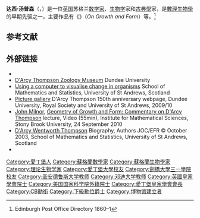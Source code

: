 {{Infobox scientist
| name             = D'Arcy Wentworth Thompson
| image            = <!-- 檔案不存在 D'Arcy_Wentworth_Thompson_1860-1948.jpeg ，可從英文維基百科取得 -->
| caption          = <!--cd say 'With a museum specimen' (no point repeating his name)-->
| birth_date       = {{birth date|1860|05|02|df=y}}
| birth_place      = [[爱丁堡|爱丁堡]]
| death_date       = {{death date and age|1948|06|21|1860|05|02|df=y}}
| death_place      = [[圣安德鲁斯|圣安德鲁斯]]
| occupation       = [[數理生物學|數理生物學]]
| fields           = [[生物学|生物学]]、[[自然历史|自然历史]]、[[数学|数学]]
| alma_mater       = [[爱丁堡大学|爱丁堡大学]]医学院 (medicine) <br />[[剑桥大学三一学院|剑桥大学三一学院]] (BA)
| workplaces       = [[邓迪大学|邓迪大学]]、[[圣安德鲁斯大学|圣安德鲁斯大学]]
|known_for         = 《{{le|生长和形态|On Growth and Form}}》
| awards           = {{no wrap|[[林奈奖章|林奈奖章]] {{small|（1938年）}}}}<br>[[丹尼尔·吉罗·艾略特奖章|丹尼尔·吉罗·艾略特奖章]] {{small|（1942年）}}<br>[[達爾文獎章|達爾文獎章]] {{small|（1946年）}}
| nationality      = 苏格兰
| subject          = [[形态发生|形态发生]]
| spouse           = {{marriage|Maureen Drury|1901}}
| children         = 3女儿
}}
'''达西·汤普森'''（{{lang-en|D'Arcy Wentworth Thompson}}，{{bd|1860年|5月2日|1948年|6月21日}}）是一位[[英国|英国]]苏格兰[[数学家|数学家]]、[[生物学|生物学]]家和[[古典學|古典學]]家，是[[數理生物學|數理生物學]]的早期先驱之一，主要作品有《{{le|生长和形态|On Growth and Form}}》（''On Growth and Form''）等。<ref>Edinburgh Post Office Directory 1860–1</ref>

== 参考文献 ==
{{reflist}}
== 外部链接 ==
{{wikisource author}}
* {{Gutenberg author|id=48253}}
*[http://www.dundee.ac.uk/museum/zoology D'Arcy Thompson Zoology Museum] Dundee University 
*[http://www-groups.dcs.st-and.ac.uk/~history/Miscellaneous/darcy.html Using a computer to visualise change in organisms] School of Mathematics and Statistics, University of St Andrews, Scotland
*[http://www.darcythompson.org/gallery.html Picture gallery] D'Arcy Thompson 150th anniversary webpage, Dundee University, Royal Society and University of St Andrews, 2009/10
*[[John_Milnor|John Milnor]], [http://video.ias.edu/milnor-80th Geometry of Growth and Form: Commentary on D'Arcy Thompson] lecture, Video (55min), Institute for Mathematical Sciences, Stony Brook University, 24 September 2010
*[https://web.archive.org/web/20041027081318/http://www-gap.dcs.st-and.ac.uk/~history/Mathematicians/Thompson_D'Arcy.html D'Arcy Wentworth Thompson] Biography, Authors JOC/EFR © October 2003, School of Mathematics and Statistics, University of St Andrews, Scotland 	
* {{cite TIWW |article=Thompson, Professor D'Arcy Wentworth |page=246 }}

{{Authority control}}

{{DEFAULTSORT:Thompson, Darcy Wentworth}}

[[Category:愛丁堡人|Category:愛丁堡人]]
[[Category:蘇格蘭數學家|Category:蘇格蘭數學家]]
[[Category:蘇格蘭生物學家|Category:蘇格蘭生物學家]]
[[Category:理论生物学家|Category:理论生物学家]]
[[Category:愛丁堡大學校友|Category:愛丁堡大學校友]]
[[Category:劍橋大學三一學院校友|Category:劍橋大學三一學院校友]]
[[Category:圣安德鲁斯大学教师|Category:圣安德鲁斯大学教师]]
[[Category:邓迪大学教师|Category:邓迪大学教师]]
[[Category:英國皇家學會院士|Category:英國皇家學會院士]]
[[Category:美国国家科学院外籍院士|Category:美国国家科学院外籍院士]]
[[Category:愛丁堡皇家學會會長|Category:愛丁堡皇家學會會長]]
[[Category:CB勳銜|Category:CB勳銜]]
[[Category:下級勳位爵士|Category:下級勳位爵士]]
[[Category:博物馆建立者|Category:博物馆建立者]]